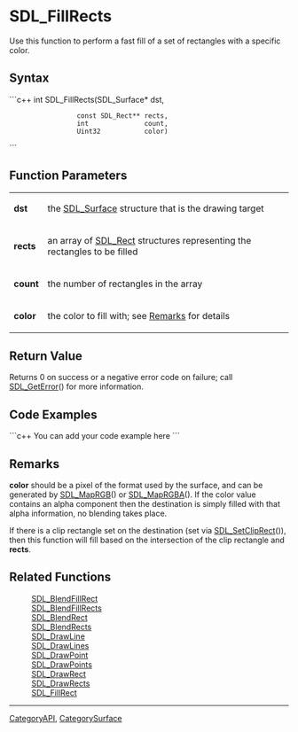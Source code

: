 <!-- pragma section-numbers off -->
<!-- pragma disable-camelcase -->

= SDL_FillRects =
Use this function to perform a fast fill of a set of rectangles with a specific color.


== Syntax ==
```c++
int SDL_FillRects(SDL_Surface*     dst,
                  const SDL_Rect** rects,
                  int              count,
                  Uint32           color)
```

== Function Parameters ==
{|
|'''dst'''
|the [[SDL_Surface]] structure that is the drawing target
|-
|'''rects'''
|an array of [[SDL_Rect]] structures representing the rectangles to be filled
|-
|'''count'''
|the number of rectangles in the array
|-
|'''color'''
|the color to fill with; see [[#Remarks|Remarks]] for details
|}

== Return Value ==
Returns 0 on success or a negative error code on failure; call [[SDL_GetError]]() for more information.

== Code Examples ==
```c++
You can add your code example here
```

== Remarks ==
'''color''' should be a pixel of the format used by the surface, and can be generated by [[SDL_MapRGB]]() or [[SDL_MapRGBA]]().  If the color value contains an alpha component then the destination is simply filled with that alpha information, no blending takes place.

If there is a clip rectangle set on the destination (set via [[SDL_SetClipRect]]()), then this function will fill based on the intersection of the clip rectangle and '''rects'''.

== Related Functions ==
:[[SDL_BlendFillRect]]
:[[SDL_BlendFillRects]]
:[[SDL_BlendRect]]
:[[SDL_BlendRects]]
:[[SDL_DrawLine]]
:[[SDL_DrawLines]]
:[[SDL_DrawPoint]]
:[[SDL_DrawPoints]]
:[[SDL_DrawRect]]
:[[SDL_DrawRects]]
:[[SDL_FillRect]]

----
[[CategoryAPI]], [[CategorySurface]]
